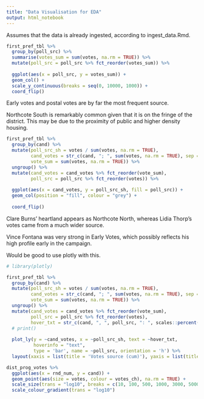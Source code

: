 ```yaml
---
title: "Data Visualisation for EDA"
output: html_notebook
---
```


Assumes that the data is already ingested, according to ingest_data.Rmd.  



```r
first_pref_tbl %>% 
  group_by(poll_src) %>% 
  summarise(votes_sum = sum(votes, na.rm = TRUE)) %>% 
  mutate(poll_src = poll_src %>% fct_reorder(votes_sum)) %>% 
  
  ggplot(aes(x = poll_src, y = votes_sum)) +
  geom_col() +
  scale_y_continuous(breaks = seq(0, 10000, 1000)) +
  coord_flip()

```

Early votes and postal votes are by far the most frequent source.  

Northcote South is remarkably common given that it is on the fringe of the district.  This may be due to the proximity of public and higher density housing.  

```r
first_pref_tbl %>% 
  group_by(cand) %>% 
  mutate(poll_src_sh = votes / sum(votes, na.rm = TRUE),
         cand_votes = str_c(cand, "; ", sum(votes, na.rm = TRUE), sep = ""),
         vote_sum = sum(votes, na.rm = TRUE)) %>% 
  ungroup() %>% 
  mutate(cand_votes = cand_votes %>% fct_reorder(vote_sum),
         poll_src = poll_src %>% fct_reorder(votes)) %>% 
  
  ggplot(aes(x = cand_votes, y = poll_src_sh, fill = poll_src)) +
  geom_col(position = "fill", colour = "grey") +
  
  coord_flip()

```
Clare Burns' heartland appears as Northcote North, whereas Lidia Thorp's votes came from a much wider source.

Vince Fontana was very strong in Early Votes, which possibly reflects his high profile early in the campaign.  

Would be good to use plotly with this.

```r

# library(plotly)

first_pref_tbl %>% 
  group_by(cand) %>% 
  mutate(poll_src_sh = votes / sum(votes, na.rm = TRUE),
         cand_votes = str_c(cand, "; ", sum(votes, na.rm = TRUE), sep = ""),
         vote_sum = sum(votes, na.rm = TRUE)) %>% 
  ungroup() %>% 
  mutate(cand_votes = cand_votes %>% fct_reorder(vote_sum),
         poll_src = poll_src %>% fct_reorder(votes),
         hover_txt = str_c(cand, ", ", poll_src, ": ", scales::percent(poll_src_sh), sep = "")) %>% 
  # print()
  
  plot_ly(y = ~cand_votes, x = ~poll_src_sh, text = ~hover_txt, 
          hoverinfo = "text",
          type = 'bar', name = ~poll_src, orientation = 'h') %>%
  layout(xaxis = list(title = 'Votes source (cum)'), yaxis = list(title = ""), barmode = 'stack')

```

```r

dist_prog_votes %>% 
  ggplot(aes(x = rnd_num, y = cand)) +
  geom_point(aes(size = votes, colour = votes_ch), na.rm = TRUE) +
  scale_size(trans = "log10", breaks = c(10, 100, 500, 1000, 3000, 5000)) +
  scale_colour_gradient(trans = "log10")

```

